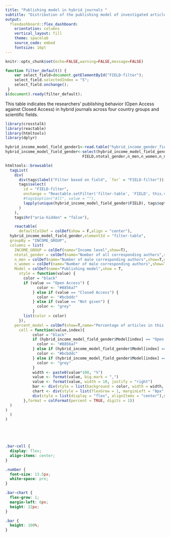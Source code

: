```yaml
---
title: "Publishing model in hybrid journals "
subtitle: "Distribution of the publishing model of investigated articles from hybrid journals by the income level of the corresponding authors' countries"
output:
  flexdashboard::flex_dashboard:
    orientation: columns
    vertical_layout: fill
    theme: spacelab
    source_code: embed
    fontsize: 16pt
---
```


```r
knitr::opts_chunk$set(echo=FALSE,warning=FALSE,message=FALSE)
```

```js
function filter_default() {
    var select_field=document.getElementById("FIELD-filter");
    select_field.selectedIndex = "5";
    select_field.onchange();
 }
$(document).ready(filter_default);
```

This table indicates the researchers' publishing behavior (Open Access against Closed Access) in hybrid journals across four country groups and scientific fields.

```r
library(crosstalk)
library(reactable)
library(htmltools)
library(dplyr)

hybrid_income_model_field_gender1<-read.table("hybrid_income_gender_field_model.csv",header=TRUE,sep=",",quote="\r",dec = ".")
hybrid_income_model_field_gender<-select(hybrid_income_model_field_gender1,INCOME_GROUP,
                                  FIELD,ntotal_gender,n_men,n_women,n_nogender,Model,n_total_models,percent_model)

htmltools::browsable(
  tagList(
    div(
      div(tags$label("Filter based on field", `for` = "FIELD-filter")),
      tags$select(
        id = "FIELD-filter",
        onchange = "Reactable.setFilter('filter-table', 'FIELD', this.value)",
        #tags$option("All", value = ""),
        lapply(unique(hybrid_income_model_field_gender$FIELD), tags$option)
      )
    ),
    tags$hr("aria-hidden" = "false"),

    reactable(
      defaultColDef = colDef(show = F,align = "center"),
  hybrid_income_model_field_gender,elementId = "filter-table",
  groupBy = "INCOME_GROUP",
  columns = list(
    INCOME_GROUP = colDef(name="Income level",show=T),
    ntotal_gender = colDef(name="Number of all corresponding authors",show=T,minWidth = 130,aggregate = "sum",format = colFormat( separators = TRUE)),
    n_men = colDef(name="Number of male corresponding authors",show=T,minWidth = 130,aggregate = "sum",format = colFormat( separators = TRUE)),
    n_women = colDef(name="Number of male corresponding authors",show=T,minWidth = 130,aggregate = "sum",format = colFormat( separators = TRUE)),
    Model = colDef(name="Publishing model",show = T,
      style = function(value) {
        color = "black"
        if (value == "Open Access") {
              color <- "#8856a7"
            } else if (value == "Closed Access") {
              color <- "#bcbddc"
            } else if (value == "Not given") {
              color <- "grey"
            } 
        list(color = color)
      }),
    percent_model = colDef(show=T,name="Percentage of articles in this model",
      cell = function(value,index){
            color = "black"
            if (hybrid_income_model_field_gender$Model[index] == "Open Access") {
              color <- "#8856a7"
            } else if (hybrid_income_model_field_gender$Model[index] == "Closed Access") {
              color <- "#bcbddc"
            } else if (hybrid_income_model_field_gender$Model[index] == "Not given") {
              color <- "grey"
            } 
            width <- paste0(value*100, "%")
            value <- format(value, big.mark = ",")
            value <- format(value, width = 10, justify = "right")
            bar <- div(style = list(background = color, width = width, height = "16px"))
            chart <- div(style = list(flexGrow = 1, marginLeft = "8px", background = "#e1e1e1"), bar)
            div(style = list(display = "flex", alignItems = "center"),span(class = "number", width), chart)
        },format = colFormat(percent = TRUE, digits = 1))
  )
)
  )
)






```

```css
.bar-cell {
  display: flex;
  align-items: center;
}

.number {
  font-size: 13.5px;
  white-space: pre;
}

.bar-chart {
  flex-grow: 1;
  margin-left: 6px;
  height: 22px;
}

.bar {
  height: 100%;
}
```
